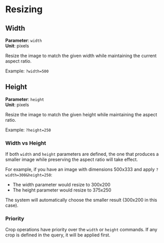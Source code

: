 # Resizing

## Width

**Parameter**: `width`  
**Unit**: pixels

Resize the image to match the given width while maintaining the current aspect ratio.

Example: `?width=500`

## Height

**Parameter**: `height`  
**Unit**: pixels

Resize the image to match the given height while maintaining the aspect ratio.

Example: `?height=250`

### Width vs Height

If both `width` and `height` parameters are defined, the one that produces a smaller image while preserving 
the aspect ratio will take effect.

For example, if you have an image with dimensions 500x333 and apply `?width=300&height=250`:
- The width parameter would resize to 300x200
- The height parameter would resize to 375x250

The system will automatically choose the smaller result (300x200 in this case).

### Priority

Crop operations have priority over the `width` or `height` commands. If any crop is defined in the query, it
 will be applied first. 